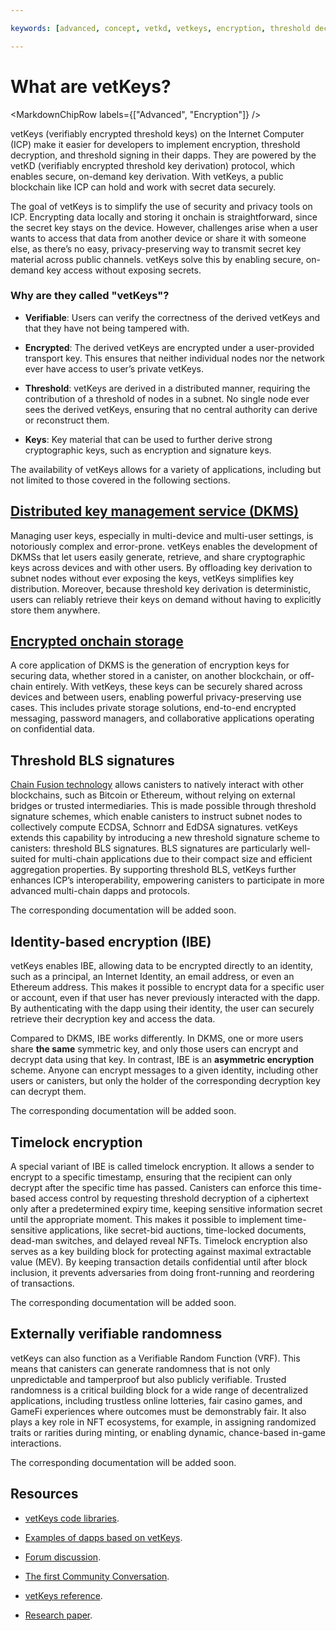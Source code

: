```yaml
---

keywords: [advanced, concept, vetkd, vetkeys, encryption, threshold decryption, encrypted threshold key derivation]

---
```



# What are vetKeys?

<MarkdownChipRow labels={["Advanced", "Encryption"]} />

vetKeys (verifiably encrypted threshold keys) on the Internet Computer (ICP) make it easier for developers to implement encryption, threshold decryption, and threshold signing in their dapps. They are powered by the vetKD (verifiably encrypted threshold key derivation) protocol, which enables secure, on-demand key derivation. With vetKeys, a public blockchain like ICP can hold and work with secret data securely.

The goal of vetKeys is to simplify the use of security and privacy tools on ICP. Encrypting data locally and storing it onchain is straightforward, since the secret key stays on the device. However, challenges arise when a user wants to access that data from another device or share it with someone else, as there’s no easy, privacy-preserving way to transmit secret key material across public channels. vetKeys solve this by enabling secure, on-demand key access without exposing secrets.

### Why are they called "vetKeys"?

- **Verifiable**: Users can verify the correctness of the derived vetKeys and that they have not being tampered with.

- **Encrypted**: The derived vetKeys are encrypted under a user-provided transport key. This ensures that neither individual nodes nor the network ever have access to user’s private vetKeys.

- **Threshold**: vetKeys are derived in a distributed manner, requiring the contribution of a threshold of nodes in a subnet. No single node ever sees the derived vetKeys, ensuring that no central authority can derive or reconstruct them.

- **Keys**: Key material that can be used to further derive strong cryptographic keys, such as encryption and signature keys.

The availability of vetKeys allows for a variety of applications, including but not limited to those covered in the following sections.

## [Distributed key management service (DKMS)](/docs/building-apps/network-features/vetkeys/dkms)

Managing user keys, especially in multi-device and multi-user settings, is notoriously complex and error-prone. vetKeys enables the development of DKMSs that let users easily generate, retrieve, and share cryptographic keys across devices and with other users. By offloading key derivation to subnet nodes without ever exposing the keys, vetKeys simplifies key distribution. Moreover, because threshold key derivation is deterministic, users can reliably retrieve their keys on demand without having to explicitly store them anywhere.

## [Encrypted onchain storage](/docs/building-apps/network-features/vetkeys/encrypted-onchain-storage)

A core application of DKMS is the generation of encryption keys for securing data, whether stored in a canister, on another blockchain, or off-chain entirely. With vetKeys, these keys can be securely shared across devices and between users, enabling powerful privacy-preserving use cases. This includes private storage solutions, end-to-end encrypted messaging, password managers, and collaborative applications operating on confidential data.

## Threshold BLS signatures

[Chain Fusion technology](https://internetcomputer.org/chainfusion) allows canisters to natively interact with other blockchains, such as Bitcoin or Ethereum, without relying on external bridges or trusted intermediaries. This is made possible through threshold signature schemes, which enable canisters to instruct subnet nodes to collectively compute ECDSA, Schnorr and EdDSA signatures. vetKeys extends this capability by introducing a new threshold signature scheme to canisters: threshold BLS signatures. BLS signatures are particularly well-suited for multi-chain applications due to their compact size and efficient aggregation properties. By supporting threshold BLS, vetKeys further enhances ICP’s interoperability, empowering canisters to participate in more advanced multi-chain dapps and protocols.

The corresponding documentation will be added soon.

## Identity-based encryption (IBE)

vetKeys enables IBE, allowing data to be encrypted directly to an identity, such as a principal, an Internet Identity, an email address, or even an Ethereum address. This makes it possible to encrypt data for a specific user or account, even if that user has never previously interacted with the dapp. By authenticating with the dapp using their identity, the user can securely retrieve their decryption key and access the data. 

Compared to DKMS, IBE works differently. In DKMS, one or more users share **the same** symmetric key, and only those users can encrypt and decrypt data using that key. In contrast, IBE is an **asymmetric encryption** scheme. Anyone can encrypt messages to a given identity, including other users or canisters, but only the holder of the corresponding decryption key can decrypt them.

The corresponding documentation will be added soon.

## Timelock encryption

A special variant of IBE is called timelock encryption. It allows a sender to encrypt to a specific timestamp, ensuring that the recipient can only decrypt after the specific time has passed. Canisters can enforce this time-based access control by requesting threshold decryption of a ciphertext only after a predetermined expiry time, keeping sensitive information secret until the appropriate moment. This makes it possible to implement time-sensitive applications, like secret-bid auctions, time-locked documents, dead-man switches, and delayed reveal NFTs.
Timelock encryption also serves as a key building block for protecting against maximal extractable value (MEV). By keeping transaction details confidential until after block inclusion, it prevents adversaries from doing front-running and reordering of transactions.

The corresponding documentation will be added soon.

## Externally verifiable randomness

vetKeys can also function as a Verifiable Random Function (VRF). This means that canisters can generate randomness that is not only unpredictable and tamperproof but also publicly verifiable. Trusted randomness is a critical building block for a wide range of decentralized applications, including trustless online lotteries, fair casino games, and GameFi experiences where outcomes must be demonstrably fair. It also plays a key role in NFT ecosystems, for example, in assigning randomized traits or rarities during minting, or enabling dynamic, chance-based in-game interactions.

The corresponding documentation will be added soon.

## Resources

- [vetKeys code libraries](https://github.com/dfinity/vetkeys).

- [Examples of dapps based on vetKeys](https://github.com/dfinity/vetkeys/tree/main/examples).

- [Forum discussion](https://forum.dfinity.org/t/threshold-key-derivation-privacy-on-the-ic/16560).

- [The first Community Conversation](https://youtu.be/baM6jHnmMq8).

- [vetKeys reference](/docs/references/vetkeys-overview).

- [Research paper](https://eprint.iacr.org/2023/616.pdf).

